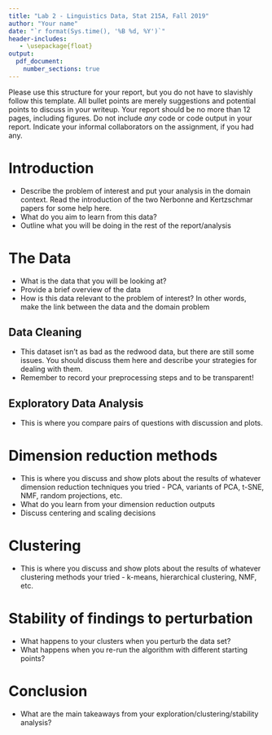 ```yaml
---
title: "Lab 2 - Linguistics Data, Stat 215A, Fall 2019"
author: "Your name"
date: "`r format(Sys.time(), '%B %d, %Y')`"
header-includes:
   - \usepackage{float}
output: 
  pdf_document:
    number_sections: true
---
```


Please use this structure for your report, but you do not have to slavishly follow this template. All bullet points are merely suggestions and potential points to discuss in your writeup. Your report should be no more than 12 pages, including figures. Do not include *any* code or code output in your report. Indicate your informal collaborators on the assignment, if you had any.

# Introduction

- Describe the problem of interest and put your analysis in the domain context. Read the introduction of the two Nerbonne and Kertzschmar papers for some help here.
- What do you aim to learn from this data?
- Outline what you will be doing in the rest of the report/analysis


# The Data

- What is the data that you will be looking at?
- Provide a brief overview of the data
- How is this data relevant to the problem of interest? In other words, make the link between the data and the domain problem


## Data Cleaning

- This dataset isn't as bad as the redwood data, but there are still
some issues. You should discuss them here and describe your strategies
for dealing with them.
- Remember to record your preprocessing steps and to be transparent!


## Exploratory Data Analysis

- This is where you compare pairs of questions with discussion and plots.


# Dimension reduction methods

- This is where you discuss and show plots about the results of whatever
dimension reduction techniques you tried - PCA, variants of PCA, t-SNE, NMF, random projections, etc.
- What do you learn from your dimension reduction outputs
- Discuss centering and scaling decisions

# Clustering

- This is where you discuss and show plots about the results of whatever clustering methods your tried - k-means, hierarchical clustering, NMF, etc.

# Stability of findings to perturbation

- What happens to your clusters when you perturb the data set?
- What happens when you re-run the algorithm with different starting points?

# Conclusion

- What are the main takeaways from your exploration/clustering/stability analysis?
